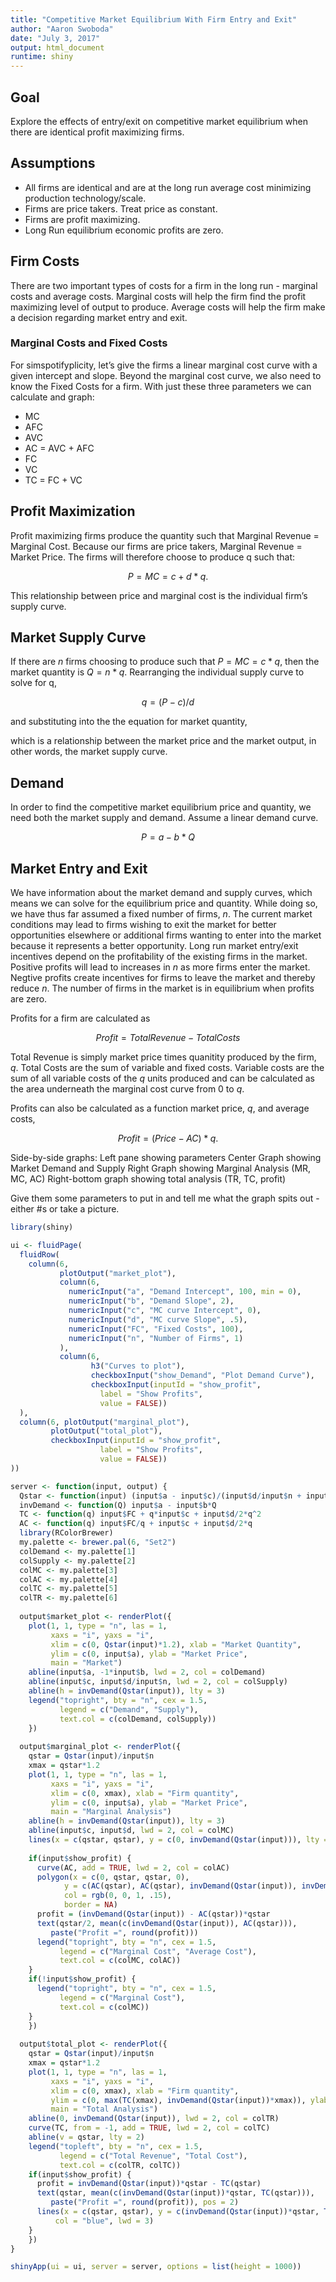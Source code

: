 ```yaml
---
title: "Competitive Market Equilibrium With Firm Entry and Exit"
author: "Aaron Swoboda"
date: "July 3, 2017"
output: html_document
runtime: shiny
---
```


## Goal

Explore the effects of entry/exit on competitive market equilibrium when there are identical profit maximizing firms.

## Assumptions

* All firms are identical and are at the long run average cost minimizing production technology/scale.
* Firms are price takers. Treat price as constant.
* Firms are profit maximizing.
* Long Run equilibrium economic profits are zero.

## Firm Costs

There are two important types of costs for a firm in the long run - marginal costs and average costs. Marginal costs will help the firm find the profit maximizing level of output to produce. Average costs will help the firm make a decision regarding market entry and exit.

### Marginal Costs and Fixed Costs

For simspotifyplicity, let's give the firms a linear marginal cost curve with a given intercept and slope. Beyond the marginal cost curve, we also need to know the Fixed Costs for a firm. With just these three parameters we can calculate and graph:

* MC
* AFC
* AVC
* AC = AVC + AFC
* FC
* VC
* TC = FC + VC

## Profit Maximization

Profit maximizing firms produce the quantity such that Marginal Revenue = Marginal Cost. Because our firms are price takers, Marginal Revenue = Market Price. The firms will therefore choose to produce q such that:

$$P = MC = c + d*q.$$

This relationship between price and marginal cost is the individual firm's supply curve. 

## Market Supply Curve

If there are $n$ firms choosing to produce such that $P = MC = c*q$, then the market quantity is $Q = n*q$. Rearranging the individual supply curve to solve for q,

$$
q = (P-c)/d
$$ 

and substituting into the the equation for market quantity,

\begin{aligned}
Q &= n*q \\
& = n*(P-c)/d,
\end{aligned}

which is a relationship between the market price and the market output, in other words, the market supply curve.

## Demand

In order to find the competitive market equilibrium price and quantity, we need both the market supply and demand. Assume a linear demand curve.

$$P = a - b*Q$$

## Market Entry and Exit

We have information about the market demand and supply curves, which means we can solve for the equilibrium price and quantity. While doing so, we have thus far assumed a fixed number of firms, $n$. The current market conditions may lead to firms wishing to exit the market for better opportunities elsewhere or additional firms wanting to enter into the market because it represents a better opportunity. Long run market entry/exit incentives depend on the profitability of the existing firms in the market. Positive profits will lead to increases in $n$ as more firms enter the market. Negtive profits create incentives for firms to leave the market and thereby reduce $n$. The number of firms in the market is in equilibrium when profits are zero.

Profits for a firm are calculated as 

$$Profit = Total Revenue - Total Costs$$

Total Revenue is simply market price times quanitity produced by the firm, $q$. Total Costs are the sum of variable and fixed costs. Variable costs are the sum of all variable costs of the $q$ units produced and can be calculated as the area underneath the marginal cost curve from 0 to $q$.

Profits can also be calculated as a function market price, $q$, and average costs,

$$Profit = (Price - AC)*q.$$


Side-by-side graphs:
Left pane showing parameters
Center Graph showing Market Demand and Supply
Right Graph showing Marginal Analysis (MR, MC, AC)
Right-bottom graph showing total analysis (TR, TC, profit)

Give them some parameters to put in and tell me what the graph spits out - either #s or take a picture.

```r
library(shiny)

ui <- fluidPage(
  fluidRow(
    column(6, 
           plotOutput("market_plot"),
           column(6,
             numericInput("a", "Demand Intercept", 100, min = 0),
             numericInput("b", "Demand Slope", 2),
             numericInput("c", "MC curve Intercept", 0),
             numericInput("d", "MC curve Slope", .5),
             numericInput("FC", "Fixed Costs", 100),
             numericInput("n", "Number of Firms", 1)
           ),
           column(6,
                  h3("Curves to plot"),
                  checkboxInput("show_Demand", "Plot Demand Curve"),
                  checkboxInput(inputId = "show_profit",
                    label = "Show Profits",
                    value = FALSE))
  ),
  column(6, plotOutput("marginal_plot"),
         plotOutput("total_plot"),
         checkboxInput(inputId = "show_profit",
                    label = "Show Profits",
                    value = FALSE))
))

server <- function(input, output) {
  Qstar <- function(input) (input$a - input$c)/(input$d/input$n + input$b)
  invDemand <- function(Q) input$a - input$b*Q
  TC <- function(q) input$FC + q*input$c + input$d/2*q^2
  AC <- function(q) input$FC/q + input$c + input$d/2*q
  library(RColorBrewer)
  my.palette <- brewer.pal(6, "Set2")
  colDemand <- my.palette[1]
  colSupply <- my.palette[2]
  colMC <- my.palette[3]
  colAC <- my.palette[4]
  colTC <- my.palette[5]
  colTR <- my.palette[6]
  
  output$market_plot <- renderPlot({ 
    plot(1, 1, type = "n", las = 1,
         xaxs = "i", yaxs = "i",
         xlim = c(0, Qstar(input)*1.2), xlab = "Market Quantity",
         ylim = c(0, input$a), ylab = "Market Price",
         main = "Market")
    abline(input$a, -1*input$b, lwd = 2, col = colDemand)
    abline(input$c, input$d/input$n, lwd = 2, col = colSupply)
    abline(h = invDemand(Qstar(input)), lty = 3)
    legend("topright", bty = "n", cex = 1.5,
           legend = c("Demand", "Supply"),
           text.col = c(colDemand, colSupply))
    })
  
  output$marginal_plot <- renderPlot({
    qstar = Qstar(input)/input$n
    xmax = qstar*1.2
    plot(1, 1, type = "n", las = 1,
         xaxs = "i", yaxs = "i",
         xlim = c(0, xmax), xlab = "Firm quantity",
         ylim = c(0, input$a), ylab = "Market Price",
         main = "Marginal Analysis")
    abline(h = invDemand(Qstar(input)), lty = 3)
    abline(input$c, input$d, lwd = 2, col = colMC)
    lines(x = c(qstar, qstar), y = c(0, invDemand(Qstar(input))), lty = 2)
    
    if(input$show_profit) {
      curve(AC, add = TRUE, lwd = 2, col = colAC)
      polygon(x = c(0, qstar, qstar, 0),
            y = c(AC(qstar), AC(qstar), invDemand(Qstar(input)), invDemand(Qstar(input))),
            col = rgb(0, 0, 1, .15),
            border = NA)
      profit = (invDemand(Qstar(input)) - AC(qstar))*qstar
      text(qstar/2, mean(c(invDemand(Qstar(input)), AC(qstar))),
         paste("Profit =", round(profit)))
      legend("topright", bty = "n", cex = 1.5,
           legend = c("Marginal Cost", "Average Cost"),
           text.col = c(colMC, colAC))
    }
    if(!input$show_profit) {
      legend("topright", bty = "n", cex = 1.5,
           legend = c("Marginal Cost"),
           text.col = c(colMC))
    }
    })
  
  output$total_plot <- renderPlot({
    qstar = Qstar(input)/input$n
    xmax = qstar*1.2
    plot(1, 1, type = "n", las = 1,
         xaxs = "i", yaxs = "i",
         xlim = c(0, xmax), xlab = "Firm quantity",
         ylim = c(0, max(TC(xmax), invDemand(Qstar(input))*xmax)), ylab = "$",
         main = "Total Analysis")
    abline(0, invDemand(Qstar(input)), lwd = 2, col = colTR)
    curve(TC, from = -1, add = TRUE, lwd = 2, col = colTC)
    abline(v = qstar, lty = 2)
    legend("topleft", bty = "n", cex = 1.5,
           legend = c("Total Revenue", "Total Cost"),
           text.col = c(colTR, colTC))
    if(input$show_profit) {
      profit = invDemand(Qstar(input))*qstar - TC(qstar)
      text(qstar, mean(c(invDemand(Qstar(input))*qstar, TC(qstar))),
         paste("Profit =", round(profit)), pos = 2)
      lines(x = c(qstar, qstar), y = c(invDemand(Qstar(input))*qstar, TC(qstar)),
          col = "blue", lwd = 3) 
    }
    })
}

shinyApp(ui = ui, server = server, options = list(height = 1000))
```


